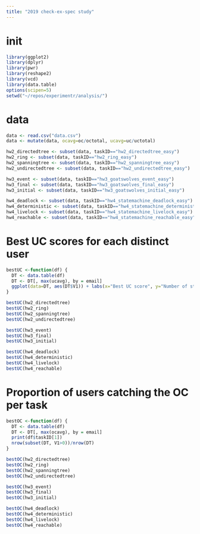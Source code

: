 ```yaml
---
title: "2019 check-ex-spec study"
---
```

# init
```r
library(ggplot2)
library(dplyr)
library(pwr)
library(reshape2)
library(vcd)
library(data.table)
options(scipen=5)
setwd("~/repos/experimentr/analysis/")
```
# data
```r
data <- read.csv("data.csv")
data <- mutate(data, ocavg=oc/octotal, ucavg=uc/uctotal)

hw2_directedtree <- subset(data, taskID=="hw2_directedtree_easy")
hw2_ring <- subset(data, taskID=="hw2_ring_easy")
hw2_spanningtree <- subset(data, taskID=="hw2_spanningtree_easy")
hw2_undirectedtree <- subset(data, taskID=="hw2_undirectedtree_easy")

hw3_event <- subset(data, taskID=="hw3_goatswolves_event_easy")
hw3_final <- subset(data, taskID=="hw3_goatswolves_final_easy")
hw3_initial <- subset(data, taskID=="hw3_goatswolves_initial_easy")

hw4_deadlock <- subset(data, taskID=="hw4_statemachine_deadlock_easy")
hw4_deterministic <- subset(data, taskID=="hw4_statemachine_deterministic_easy")
hw4_livelock <- subset(data, taskID=="hw4_statemachine_livelock_easy")
hw4_reachable <- subset(data, taskID=="hw4_statemachine_reachable_easy")
```
# Best UC scores for each distinct user
```r
bestUC <-function(df) {
  DT <- data.table(df)
  DT <- DT[, max(ucavg), by = email]
  ggplot(data=DT, aes(DT$V1)) + labs(x="Best UC score", y="Number of students", title=df$taskID) + geom_histogram(binwidth = .1)
}

bestUC(hw2_directedtree)
bestUC(hw2_ring)
bestUC(hw2_spanningtree)
bestUC(hw2_undirectedtree)

bestUC(hw3_event)
bestUC(hw3_final)
bestUC(hw3_initial)

bestUC(hw4_deadlock)
bestUC(hw4_deterministic)
bestUC(hw4_livelock)
bestUC(hw4_reachable)
```
# Proportion of users catching the OC per task
```r
bestOC <-function(df) {
  DT <- data.table(df)
  DT <- DT[, max(ocavg), by = email]
  print(df$taskID[1])
  nrow(subset(DT, V1>0))/nrow(DT)
}

bestOC(hw2_directedtree)
bestOC(hw2_ring)
bestOC(hw2_spanningtree)
bestOC(hw2_undirectedtree)

bestOC(hw3_event)
bestOC(hw3_final)
bestOC(hw3_initial)

bestOC(hw4_deadlock)
bestOC(hw4_deterministic)
bestOC(hw4_livelock)
bestOC(hw4_reachable)
```

